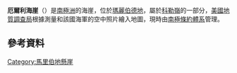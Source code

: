 {{coord|75|13|S|113|57|W|source:GNIS|display=title}}

'''厄爾利海崖'''（{{lang-en|Early Bluff}}）是[[南極洲|南極洲]]的海崖，位於[[瑪麗伯德地|瑪麗伯德地]]，屬於[[科勒嶺|科勒嶺]]的一部分，[[美國地質調查局|美國地質調查局]]根據測量和該國海軍的空中照片繪入地圖，現時由[[南極條約體系|南極條約體系]]管理。

==參考資料==
{{cite gnis | type = antarid | id = 4242| name = Early Bluff | accessdate = 2012-02-22}}

{{DEFAULTSORT:Early Bluff}}
[[Category:馬里伯地懸崖|Category:馬里伯地懸崖]]


{{MarieByrdLand-geo-stub}}